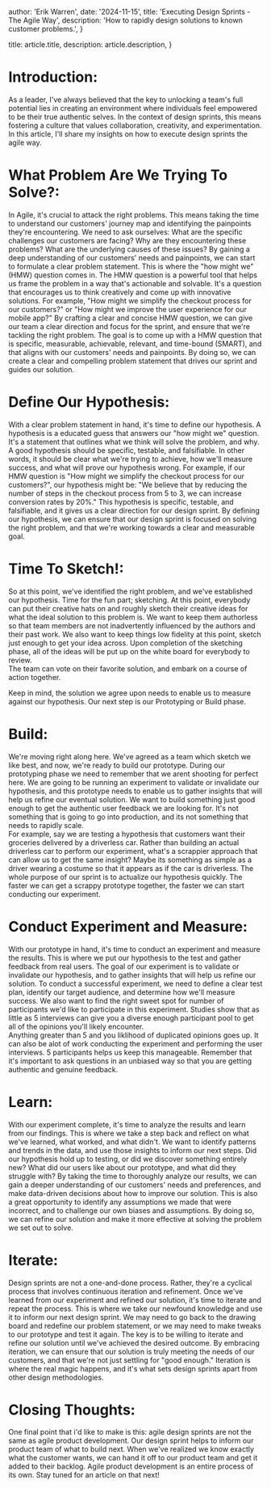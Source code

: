 
  author: 'Erik Warren',
  date: '2024-11-15',
  title: 'Executing Design Sprints - The Agile Way',
  description:
    'How to rapidly design solutions to known customer problems.',
}

  title: article.title,
  description: article.description,
}




# **Introduction:**

As a leader, I've always believed that the key to unlocking a team's full potential lies in creating an environment where individuals feel empowered to be their true authentic selves. In the context of design sprints, this means fostering a culture that values collaboration, creativity, and experimentation. In this article, I'll share my insights on how to execute design sprints the agile way.

# **What Problem Are We Trying To Solve?:**

In Agile, it's crucial to attack the right problems. This means taking the time to understand our customers' journey map and identifying the painpoints they're encountering. We need to ask ourselves: What are the specific challenges our customers are facing? Why are they encountering these problems? What are the underlying causes of these issues? By gaining a deep understanding of our customers' needs and painpoints, we can start to formulate a clear problem statement. This is where the "how might we" (HMW) question comes in. The HMW question is a powerful tool that helps us frame the problem in a way that's actionable and solvable. It's a question that encourages us to think creatively and come up with innovative solutions. For example, "How might we simplify the checkout process for our customers?" or "How might we improve the user experience for our mobile app?" By crafting a clear and concise HMW question, we can give our team a clear direction and focus for the sprint, and ensure that we're tackling the right problem. The goal is to come up with a HMW question that is specific, measurable, achievable, relevant, and time-bound (SMART), and that aligns with our customers' needs and painpoints. By doing so, we can create a clear and compelling problem statement that drives our sprint and guides our solution.

# **Define Our Hypothesis:**

With a clear problem statement in hand, it's time to define our hypothesis. A hypothesis is a educated guess that answers our "how might we" question. It's a statement that outlines what we think will solve the problem, and why. A good hypothesis should be specific, testable, and falsifiable. In other words, it should be clear what we're trying to achieve, how we'll measure success, and what will prove our hypothesis wrong. For example, if our HMW question is "How might we simplify the checkout process for our customers?", our hypothesis might be: "We believe that by reducing the number of steps in the checkout process from 5 to 3, we can increase conversion rates by 20%." This hypothesis is specific, testable, and falsifiable, and it gives us a clear direction for our design sprint. By defining our hypothesis, we can ensure that our design sprint is focused on solving the right problem, and that we're working towards a clear and measurable goal.

# **Time To Sketch!:**

So at this point, we've identified the right problem, and we've established our hypothesis. Time for the fun part; sketching. At this point, everybody can put their creative hats on and roughly sketch their creative ideas for what the ideal solution to this problem is. We want to keep them authorless so that team members are not inadvertently influenced by the authors and their past work. We also want to keep things low fidelity at this point, sketch just enough to get your idea across. Upon completion of the sketching phase, all of the ideas will be put up on the white board for everybody to review.  
The team can vote on their favorite solution, and embark on a course of action together.

Keep in mind, the solution we agree upon needs to enable us to measure against our hypothesis. Our next step is our Prototyping or Build phase.

# **Build:**

We're moving right along here. We've agreed as a team which sketch we like best, and now, we're ready to build our prototype. During our prototyping phase we need to remember that we arent shooting for perfect here. We are going to be running an experiment to validate or invalidate our hypothesis, and this prototype needs to enable us to gather insights that will help us refine our eventual solution. We want to build something just good enough to get the authentic user feedback we are looking for. It's not something that is going to go into production, and its not something that needs to rapidly scale.  
For example, say we are testing a hypothesis that customers want their groceries delivered by a driverless car. Rather than building an actual driverless car to perform our experiment, what's a scrappier approach that can allow us to get the same insight? Maybe its something as simple as a driver wearing a costume so that it appears as if the car is driverless. The whole purpose of our sprint is to actualize our hypothesis quickly. The faster we can get a scrappy prototype together, the faster we can start conducting our experiment.

# **Conduct Experiment and Measure:**

With our prototype in hand, it's time to conduct an experiment and measure the results. This is where we put our hypothesis to the test and gather feedback from real users. The goal of our experiment is to validate or invalidate our hypothesis, and to gather insights that will help us refine our solution. To conduct a successful experiment, we need to define a clear test plan, identify our target audience, and determine how we'll measure success. We also want to find the right sweet spot for number of participants we'd like to participate in this experiment. Studies show that as little as 5 interviews can give you a diverse enough participant pool to get all of the opinions you'll likely encounter.  
Anything greater than 5 and you liklihood of duplicated opinions goes up. It can also be alot of work conducting the experiment and performing the user interviews. 5 participants helps us keep this manageable. Remember that it's important to ask questions in an unbiased way so that you are getting authentic and genuine feedback.

# **Learn:**

With our experiment complete, it's time to analyze the results and learn from our findings. This is where we take a step back and reflect on what we've learned, what worked, and what didn't. We want to identify patterns and trends in the data, and use those insights to inform our next steps. Did our hypothesis hold up to testing, or did we discover something entirely new? What did our users like about our prototype, and what did they struggle with? By taking the time to thoroughly analyze our results, we can gain a deeper understanding of our customers' needs and preferences, and make data-driven decisions about how to improve our solution. This is also a great opportunity to identify any assumptions we made that were incorrect, and to challenge our own biases and assumptions. By doing so, we can refine our solution and make it more effective at solving the problem we set out to solve.

# **Iterate:**

Design sprints are not a one-and-done process. Rather, they're a cyclical process that involves continuous iteration and refinement. Once we've learned from our experiment and refined our solution, it's time to iterate and repeat the process. This is where we take our newfound knowledge and use it to inform our next design sprint. We may need to go back to the drawing board and redefine our problem statement, or we may need to make tweaks to our prototype and test it again. The key is to be willing to iterate and refine our solution until we've achieved the desired outcome. By embracing iteration, we can ensure that our solution is truly meeting the needs of our customers, and that we're not just settling for "good enough." Iteration is where the real magic happens, and it's what sets design sprints apart from other design methodologies.

# **Closing Thoughts:**

One final point that i'd like to make is this: agile design sprints are not the same as agile product development. Our design sprint helps to inform our product team of what to build next. When we've realized we know exactly what the customer wants, we can hand it off to our product team and get it added to their backlog. Agile product development is an entire process of its own. Stay tuned for an article on that next!